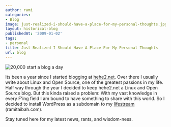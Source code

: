 ```yaml
---
author: rami
categories:
- Blog
image: just-realized-i-should-have-a-place-for-my-personal-thoughts.jpg
layout: historical-blog
publishedAt: '2009-01-02'
tags:
- personal
title: Just Realized I Should Have A Place For My Personal Thoughts
url: blog
---
```


![20,000 start a blog a day](/assets/images/content/blog/just-realized-i-should-have-a-place-for-my-personal-thoughts.jpg)

Its been a year since I started blogging at [hehe2.net](http://hehe2.net). Over there I usually write about Linux and Open Source, one of the greatest passions in my life. Half way through the year I decided to keep hehe2.net a Linux and Open Source blog. But this kinda raised a problem: With my vast knowledge in every F'ing field I am bound to have something to share with this world. So I decided to install WordPress as a subdomain to my [lifestream](http://ramitaibah.com) (ramitaibah.com).

Stay tuned here for my latest news, rants, and wisdom-ness.